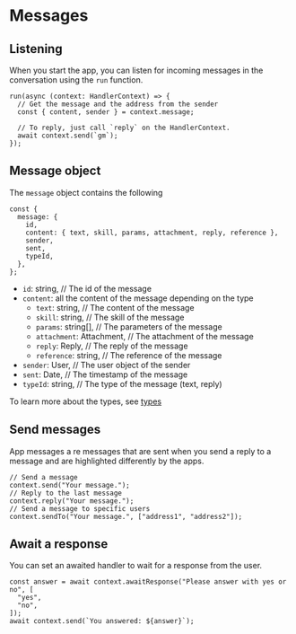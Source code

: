 # Messages

## Listening

When you start the app, you can listen for incoming messages in the conversation using the `run` function.

```tsx [src/index.ts]
run(async (context: HandlerContext) => {
  // Get the message and the address from the sender
  const { content, sender } = context.message;

  // To reply, just call `reply` on the HandlerContext.
  await context.send(`gm`);
});
```

## Message object

The `message` object contains the following

```tsx
const {
  message: {
    id,
    content: { text, skill, params, attachment, reply, reference },
    sender,
    sent,
    typeId,
  },
};
```

- `id`: string, // The id of the message
- `content`: all the content of the message depending on the type
  - `text`: string, // The content of the message
  - `skill`: string, // The skill of the message
  - `params`: string[], // The parameters of the message
  - `attachment`: Attachment, // The attachment of the message
  - `reply`: Reply, // The reply of the message
  - `reference`: string, // The reference of the message
- `sender`: User, // The user object of the sender
- `sent`: Date, // The timestamp of the message
- `typeId`: string, // The type of the message (text, reply)

To learn more about the types, see [types](/concepts/messages/text)

## Send messages

App messages a re messages that are sent when you send a reply to a message and are highlighted differently by the apps.

```tsx
// Send a message
context.send("Your message.");
// Reply to the last message
context.reply("Your message.");
// Send a message to specific users
context.sendTo("Your message.", ["address1", "address2"]);
```

## Await a response

You can set an awaited handler to wait for a response from the user.

```tsx
const answer = await context.awaitResponse("Please answer with yes or no", [
  "yes",
  "no",
]);
await context.send(`You answered: ${answer}`);
```
